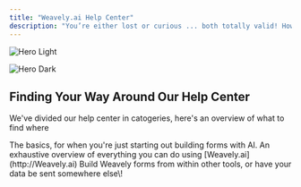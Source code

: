 ```yaml
---
title: "Weavely.ai Help Center"
description: "You’re either lost or curious ... both totally valid! How can we help?"
---
```


<img
  className="block dark:hidden"
  src="/youtube-light.png"
  alt="Hero Light"
  title={true}
/>

<img
  className="hidden dark:block"
  src="/youtube-light.png"
  alt="Hero Dark"
/>

## Finding Your Way Around Our Help Center

We've divided our help center in catogeries, here's an overview of what to find where

<CardGroup cols={2}>
  <Card title="Get Started" icon="rocket-launch" href="/get-started">
    The basics, for when you're just starting out building forms with AI.
  </Card>
  <Card title="Features" icon="cubes" href="/features">
    An exhaustive overview of everything you can do using [Weavely.ai](http://Weavely.ai)
  </Card>
</CardGroup>

<Card title="Integrations" icon="plug" href="/integrations/overview">
  Build Weavely forms from within other tools, or have your data be sent somewhere else\!
</Card>